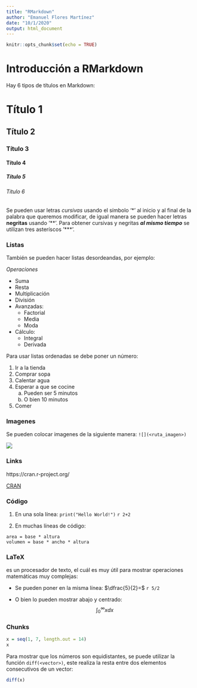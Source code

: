 ```yaml
---
title: "RMarkdown"
author: "Emanuel Flores Martínez"
date: "10/1/2020"
output: html_document
---
```


```r
knitr::opts_chunk$set(echo = TRUE)
```

# Introducción a RMarkdown

Hay 6 tipos de títulos en Markdown:

# Título 1
## Título 2
### Título 3
#### Título 4
##### Título 5
###### Título 6

Se pueden usar letras *cursivas* usando el símbolo '\*' al inicio y al final de la palabra que queremos modificar, de igual manera se pueden hacer letras **negritas** usando '\*\*'. 
Para obtener cursivas y negritas ***al mismo tiempo*** se utilizan tres asteríscos '***'.

### Listas

También se pueden hacer listas desordeandas, por ejemplo:

*Operaciones*

- Suma
- Resta
- Multiplicación
- División
- Avanzadas:
  - Factorial
  - Media
  - Moda
- Cálculo:
  + Integral
  + Derivada
  
Para usar listas ordenadas se debe poner un número:

1. Ir a la tienda
2. Comprar sopa
3. Calentar agua
1. Esperar a que se cocine
    a. Pueden ser 5 minutos
    b. O bien 10 minutos
5. Comer

### Imagenes

Se pueden colocar imagenes de la siguiente manera:
`![](<ruta_imagen>)`

![](/home/emanuel/Documents/R/patito.jpg)

### Links

https://cran.r-project.org/

[CRAN](https://cran.r-project.org/)

### Código

1. En una sola línea: `print("Hello World!")` `r 2+2`

2. En muchas líneas de código: 
```
area = base * altura
volumen = base * ancho * altura
```

### LaTeX

\LaTeX es un procesador de texto, el cuál es muy útil para mostrar operaciones matemáticas muy complejas:

- Se pueden poner en la misma línea: $\dfrac{5}{2}=$ `r 5/2`

- O bien lo pueden mostrar abajo y centrado: $$\int_{0}^{\infty}x dx$$

### Chunks

```r
x = seq(1, 7, length.out = 14)
x
```

Para mostrar que los números son equidistantes, se puede utilizar la función `diff(<vector>)`, este realiza la resta entre dos elementos consecutivos de un vector:

```r
diff(x)
```


